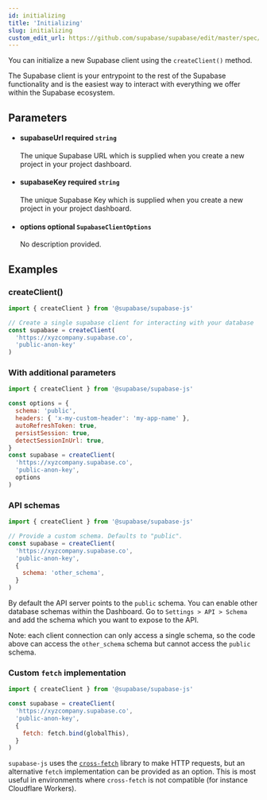 ```yaml
---
id: initializing
title: 'Initializing'
slug: initializing
custom_edit_url: https://github.com/supabase/supabase/edit/master/spec/supabase_js_v1.yml
---
```



You can initialize a new Supabase client using the `createClient()` method.

The Supabase client is your entrypoint to the rest of the Supabase functionality
and is the easiest way to interact with everything we offer within the Supabase ecosystem.

## Parameters

<ul className="method-list-group">
  
<li className="method-list-item">
  <h4 className="method-list-item-label">
    <span className="method-list-item-label-name">
      supabaseUrl
    </span>
    <span className="method-list-item-label-badge required">
      required
    </span>
    <span className="method-list-item-validation">
      <code>string</code>
    </span>
  </h4>
  <div class="method-list-item-description">

The unique Supabase URL which is supplied when you create a new project in your project dashboard.

  </div>
  
</li>

<li className="method-list-item">
  <h4 className="method-list-item-label">
    <span className="method-list-item-label-name">
      supabaseKey
    </span>
    <span className="method-list-item-label-badge required">
      required
    </span>
    <span className="method-list-item-validation">
      <code>string</code>
    </span>
  </h4>
  <div class="method-list-item-description">

The unique Supabase Key which is supplied when you create a new project in your project dashboard.

  </div>
  
</li>

<li className="method-list-item">
  <h4 className="method-list-item-label">
    <span className="method-list-item-label-name">
      options
    </span>
    <span className="method-list-item-label-badge false">
      optional
    </span>
    <span className="method-list-item-validation">
      <code>SupabaseClientOptions</code>
    </span>
  </h4>
  <div class="method-list-item-description">

No description provided.

  </div>
  
</li>

</ul>

## Examples

### createClient()

```js
import { createClient } from '@supabase/supabase-js'

// Create a single supabase client for interacting with your database
const supabase = createClient(
  'https://xyzcompany.supabase.co',
  'public-anon-key'
)
```

### With additional parameters

```js
import { createClient } from '@supabase/supabase-js'

const options = {
  schema: 'public',
  headers: { 'x-my-custom-header': 'my-app-name' },
  autoRefreshToken: true,
  persistSession: true,
  detectSessionInUrl: true,
}
const supabase = createClient(
  'https://xyzcompany.supabase.co',
  'public-anon-key',
  options
)
```

### API schemas

```js
import { createClient } from '@supabase/supabase-js'

// Provide a custom schema. Defaults to "public".
const supabase = createClient(
  'https://xyzcompany.supabase.co',
  'public-anon-key',
  {
    schema: 'other_schema',
  }
)
```

By default the API server points to the `public` schema. You can enable other database schemas within the Dashboard.
Go to `Settings > API > Schema` and add the schema which you want to expose to the API.

Note: each client connection can only access a single schema, so the code above can access the `other_schema` schema but cannot access the `public` schema.

### Custom `fetch` implementation

```js
import { createClient } from '@supabase/supabase-js'

const supabase = createClient(
  'https://xyzcompany.supabase.co',
  'public-anon-key',
  {
    fetch: fetch.bind(globalThis),
  }
)
```

`supabase-js` uses the [`cross-fetch`](https://www.npmjs.com/package/cross-fetch) library to make HTTP requests,
but an alternative `fetch` implementation can be provided as an option.
This is most useful in environments where `cross-fetch` is not compatible (for instance Cloudflare Workers).
